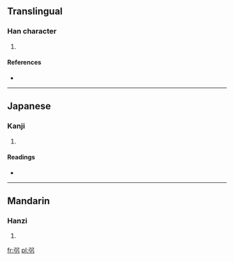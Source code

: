 ==Translingual==

===Han character===
{{Han char|rn=57|rad=弓|as=03|sn=6|four=|canj=弓弓 (NN), XX弓弓 (XXNN)}}

# {{defn|Han|sort=弓03}}

====References====
* {{Han ref|kx=0357.070|dkj=09725|dj=0673.150|hdz=20991.120|uh=5F1C|ud=24348}}

----

==Japanese==

===Kanji===
{{ja-kanji|grade=|rs=弓03}}

# {{defn|Japanese|sort=弓03}}

====Readings====
* {{ja-readings|on=[[きょう]] (kyō), [[ごう]] (gō), [[き]] (ki)|kun=[[つよい]] (tsuyoi), [[つよいゆみ]] (tsuyoiyumi)}}

----

==Mandarin==

===Hanzi===
{{cmn-hanzi|pin=[[jiàng]] ([[jiang4]]), [[qiáng]] ([[qiang2]])|wg=chiang<sup>4</sup>, ch'iang<sup>2</sup>}}

# {{defn|Mandarin|sort=弓03}}

[[fr:弜]]
[[pl:弜]]